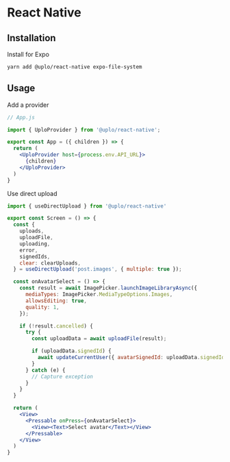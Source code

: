 # React Native

## Installation

Install for Expo

```sh
yarn add @uplo/react-native expo-file-system
```

## Usage

Add a provider

```jsx
// App.js

import { UploProvider } from '@uplo/react-native';

export const App = ({ children }) => {
  return (
    <UploProvider host={process.env.API_URL}>
      {children}
    </UploProvider>
  )
}
```

Use direct upload

```jsx
import { useDirectUpload } from '@uplo/react-native'

export const Screen = () => {
  const {
    uploads,
    uploadFile,
    uploading,
    error,
    signedIds,
    clear: clearUploads,
  } = useDirectUpload('post.images', { multiple: true });

  const onAvatarSelect = () => {
    const result = await ImagePicker.launchImageLibraryAsync({
      mediaTypes: ImagePicker.MediaTypeOptions.Images,
      allowsEditing: true,
      quality: 1,
    });

    if (!result.cancelled) {
      try {
        const uploadData = await uploadFile(result);

        if (uploadData.signedId) {
          await updateCurrentUser({ avatarSignedId: uploadData.signedId });
        }
      } catch (e) {
        // Capture exception
      }
    }
  }

  return (
    <View>
      <Pressable onPress={onAvatarSelect}>
        <View><Text>Select avatar</Text></View>
      </Pressable>
    </View>
  )
}
